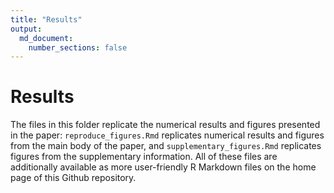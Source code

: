 ```yaml
---
title: "Results"
output:
  md_document:
    number_sections: false 
---
```


# Results

The files in this folder replicate the numerical results and figures presented in the paper:
`reproduce_figures.Rmd` replicates numerical results and figures from the main body of the paper, and `supplementary_figures.Rmd` replicates figures from the supplementary information.
All of these files are additionally available as more user-friendly R Markdown files on the home page of this Github repository.

